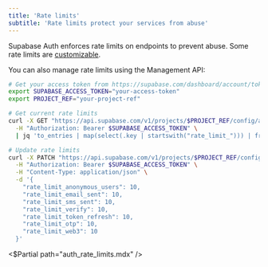 ```yaml
---
title: 'Rate limits'
subtitle: 'Rate limits protect your services from abuse'
---
```


Supabase Auth enforces rate limits on endpoints to prevent abuse. Some rate limits are [customizable](/dashboard/project/_/auth/rate-limits).

You can also manage rate limits using the Management API:

```bash
# Get your access token from https://supabase.com/dashboard/account/tokens
export SUPABASE_ACCESS_TOKEN="your-access-token"
export PROJECT_REF="your-project-ref"

# Get current rate limits
curl -X GET "https://api.supabase.com/v1/projects/$PROJECT_REF/config/auth" \
  -H "Authorization: Bearer $SUPABASE_ACCESS_TOKEN" \
  | jq 'to_entries | map(select(.key | startswith("rate_limit_"))) | from_entries'

# Update rate limits
curl -X PATCH "https://api.supabase.com/v1/projects/$PROJECT_REF/config/auth" \
  -H "Authorization: Bearer $SUPABASE_ACCESS_TOKEN" \
  -H "Content-Type: application/json" \
  -d '{
    "rate_limit_anonymous_users": 10,
    "rate_limit_email_sent": 10,
    "rate_limit_sms_sent": 10,
    "rate_limit_verify": 10,
    "rate_limit_token_refresh": 10,
    "rate_limit_otp": 10,
    "rate_limit_web3": 10
  }'
```

<$Partial path="auth_rate_limits.mdx" />
